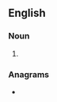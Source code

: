 ==English==

===Noun===
{{head|en|noun form}}

# {{plural of|sordine|lang=en}}

===Anagrams===
* {{anagrams|en|a=deinorss|indorses|siredons}}